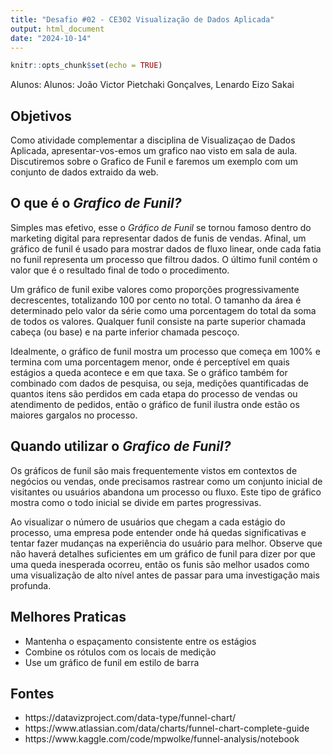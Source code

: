 ```yaml
---
title: "Desafio #02 - CE302 Visualização de Dados Aplicada"
output: html_document
date: "2024-10-14"
---
```


```r
knitr::opts_chunk$set(echo = TRUE)
```

Alunos:
Alunos: João Victor Pietchaki Gonçalves, Lenardo Eizo Sakai

## Objetivos
Como atividade complementar a disciplina de Visualizaçao de Dados Aplicada, apresentar-vos-emos um grafico nao visto em sala de aula. Discutiremos sobre o Grafico de Funil e faremos um exemplo com um conjunto de dados extraido da web.

## O que é o *Grafico de Funil?*
Simples mas efetivo, esse o *Gráfico de Funil* se tornou famoso dentro do marketing digital para representar dados de funis de vendas. Afinal, um gráfico de funil é usado para mostrar dados de fluxo linear, onde cada fatia no funil representa um processo que filtrou dados. O último funil contém o valor que é o resultado final de todo o procedimento.

Um gráfico de funil exibe valores como proporções progressivamente decrescentes, totalizando 100 por cento no total. O tamanho da área é determinado pelo valor da série como uma porcentagem do total da soma de todos os valores. Qualquer funil consiste na parte superior chamada cabeça (ou base) e na parte inferior chamada pescoço.

Idealmente, o gráfico de funil mostra um processo que começa em 100% e termina com uma porcentagem menor, onde é perceptível em quais estágios a queda acontece e em que taxa. Se o gráfico também for combinado com dados de pesquisa, ou seja, medições quantificadas de quantos itens são perdidos em cada etapa do processo de vendas ou atendimento de pedidos, então o gráfico de funil ilustra onde estão os maiores gargalos no processo.

## Quando utilizar o *Grafico de Funil?*
Os gráficos de funil são mais frequentemente vistos em contextos de negócios ou vendas, onde precisamos rastrear como um conjunto inicial de visitantes ou usuários abandona um processo ou fluxo. Este tipo de gráfico mostra como o todo inicial se divide em partes progressivas.

Ao visualizar o número de usuários que chegam a cada estágio do processo, uma empresa pode entender onde há quedas significativas e tentar fazer mudanças na experiência do usuário para melhor. Observe que não haverá detalhes suficientes em um gráfico de funil para dizer por que uma queda inesperada ocorreu, então os funis são melhor usados ​​como uma visualização de alto nível antes de passar para uma investigação mais profunda.

## Melhores Praticas
+ Mantenha o espaçamento consistente entre os estágios
+ Combine os rótulos com os locais de medição
+ Use um gráfico de funil em estilo de barra



## Fontes

+ https://datavizproject.com/data-type/funnel-chart/
+ https://www.atlassian.com/data/charts/funnel-chart-complete-guide
+ https://www.kaggle.com/code/mpwolke/funnel-analysis/notebook